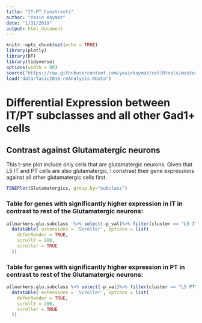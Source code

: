 ```yaml
---
title: "IT-PT_Constrasts"
author: "Yasin Kaymaz"
date: "1/31/2019"
output: html_document
---
```


```r
knitr::opts_chunk$set(echo = TRUE)
library(plotly)
library(DT)
library(tidyverse)
options(width = 80)
source("https://raw.githubusercontent.com/yasinkaymaz/cellRtools/master/main/functions.R")
load("data/Tasic2018-reAnalysis.RData")
```

# Differential Expression between IT/PT subclasses and all other Gad1+ cells

## Contrast against Glutamatergic neurons

This t-sne plot include only cells that are glutamatergic neurons. Given that L5 IT and PT cells are also glutamatergic, I constrast their gene expressions against all other glutamatergic cells first.

```r
TSNEPlot(Glutamatergics, group.by="subclass")
```



### Table for **genes with significantly higher expression in IT in contrast to rest of the Glutamatergic neurons**:

```r
allmarkers.glu.subclass  %>% select(-p_val)%>% filter(cluster == "L5 IT") %>% filter(p_val_adj < 0.01) %>%
  datatable( extensions = 'Scroller', options = list(
    deferRender = TRUE,
    scrollY = 200,
    scroller = TRUE
  ))
```


### Table for **genes with significantly higher expression in PT in contrast to rest of the Glutamatergic neurons**:

```r
allmarkers.glu.subclass %>% select(-p_val)%>% filter(cluster == "L5 PT") %>% filter(p_val_adj < 0.01) %>%
  datatable( extensions = 'Scroller', options = list(
    deferRender = TRUE,
    scrollY = 200,
    scroller = TRUE
  ))
```


